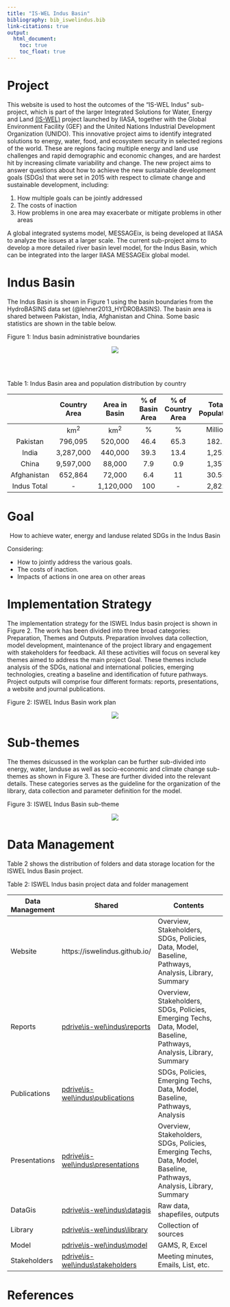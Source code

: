 ---
title: "IS-WEL Indus Basin"
bibliography: bib_iswelindus.bib
link-citations: true
output:
  html_document:
    toc: true  
    toc_float: true 
---

# Project
This website is used to host the outcomes of the "IS-WEL Indus" sub-project, which is part of the larger Integrated Solutions for Water, Energy and Land [(IS-WEL)](http://www.iiasa.ac.at/web/home/research/researchProjects/Nexus_Solutions.html) project launched by IIASA, together with the Global Environment Facility (GEF) and the United Nations Industrial Development Organization (UNIDO). This innovative project aims to identify integrated solutions to energy, water, food, and ecosystem security in selected regions of the world. These are regions facing multiple energy and land use challenges and rapid demographic and economic changes, and are hardest hit by increasing climate variability and change. The new project aims to answer questions about how to achieve the new sustainable development goals (SDGs) that were set in 2015 with respect to climate change and sustainable development, including: 

1. How multiple goals can be jointly addressed 
2. The costs of inaction
3. How problems in one area may exacerbate or mitigate problems in other areas

A global integrated systems model, MESSAGEix, is being developed at IIASA to analyze the issues at a larger scale. The current sub-project aims to develop a more detailed river basin level model, for the Indus Basin, which can be integrated into the larger IIASA MESSAGEix global model. 

# Indus Basin
The Indus Basin is shown in Figure 1 using the basin boundaries from the HydroBASINS data set (@lehner2013_HYDROBASINS). The basin area is shared between Pakistan, India, Afghanistan and China. Some basic statistics are shown in the table below.


<p id="figcap"> Figure 1: Indus basin administrative boundaries</p>
<center>
<div id="fig">
![](figures\f_Map_Indus_IIASA_Orig_HYDROBASINS_fromPresent.png)
</div>
</center>

<br><br>

<p id="tabcap">Table 1: Indus Basin area and population distribution by country</p> 

|  	| Country Area 	| Area in Basin 	| % of Basin Area 	| % of Country Area 	| Total Population 	| Population in Indus 	|
|:-----------:	|:------------:	|:-------------:	|:---------------:	|:-----------------:	|:----------------:	|:-------------------:	|
|  	| km<sup>2</sup> 	| km<sup>2</sup>  	| % 	| % 	| Million 	|  	|
| Pakistan 	| 796,095 	| 520,000 	| 46.4 	| 65.3 	| 182.1 	| >150 	|
| India 	| 3,287,000 	| 440,000 	| 39.3 	| 13.4 	| 1,252 	| - 	|
| China 	| 9,597,000 	| 88,000 	| 7.9 	| 0.9 	| 1,357 	|  -	|
| Afghanistan 	| 652,864 	| 72,000 	| 6.4 	| 11 	| 30.55 	| - 	|
| Indus Total 	| - 	| 1,120,000 	| 100 	| - 	| 2,822 	| 300 	|

# Goal

<center>
<div id="box">
How to achieve water, energy and landuse related SDGs in the Indus Basin
</div>
</center>

Considering:
<ul>
<li> How to jointly address the various goals.</li>
<li> The costs of inaction.</li>
<li> Impacts of actions in one area on other areas</li>
</ul>

# Implementation Strategy

The implementation strategy for the ISWEL Indus basin project is shown in Figure 2. The work has been divided into three broad categories: Preparation, Themes and Outputs. Preparation involves data collection, model development, maintenance of the project library and engagement with stakeholders for feedback. All these activities will focus on several key themes aimed to address the main project Goal. These themes include analysis of the SDGs, national and international policies, emerging technologies, creating a baseline and identification of future pathways. Project outputs will comprise four different formats: reports, presentations, a website and journal publications.

<p id="figcap"> Figure 2: ISWEL Indus Basin work plan</p>
<center>
<div id="fig">
![](figures\f_workplan_presentOverview.PNG)
</div>
</center>

# Sub-themes

The themes dsicussed in the workplan can be further sub-divided into energy, water, landuse as well as socio-economic and climate change sub-themes as shown in Figure 3. These are further divided into the relevant details. These categories serves as the guideline for the organization of the library, data collection and parameter definition for the model. 

<p id="figcap"> Figure 3: ISWEL Indus Basin sub-theme</p>
<center>
<div id="fig">
![](figures\f_subthemes_presentOverview.PNG)
</div>
</center>

# Data Management

Table 2 shows the distribution of folders and data storage location for the ISWEL Indus Basin project.

<p id="tabcap">Table 2: ISWEL Indus basin project data and folder management</p> 

| Data Management | Shared                                | Contents                                                                                           |
|-----------------|---------------------------------------|----------------------------------------------------------------------------------------------------|
| Website         | https://iswelindus.github.io/         | Overview, Stakeholders, SDGs, Policies, Data, Model, Baseline, Pathways, Analysis, Library, Summary |
| Reports         | <a href="https://portal.iiasa.ac.at/dana/fb/smb/wfb.cgi?t=p&v=resource_1304000562.324190.2&si=0&ri=0&pi=0&sb=name&so=asc&dir=is-wel%5Cindus\reports">pdrive\\is-wel\\indus\\reports</a>       | Overview, Stakeholders, SDGs, Policies, Emerging Techs, Data, Model, Baseline, Pathways, Analysis, Library, Summary |
| Publications    | <a href="https://portal.iiasa.ac.at/dana/fb/smb/wfb.cgi?t=p&v=resource_1304000562.324190.2&si=0&ri=0&pi=0&sb=name&so=asc&dir=is-wel%5Cindus\publications">pdrive\\is-wel\\indus\\publications</a>  | SDGs, Policies, Emerging Techs, Data, Model, Baseline, Pathways, Analysis                                          |
| Presentations   | <a href="https://portal.iiasa.ac.at/dana/fb/smb/wfb.cgi?t=p&v=resource_1304000562.324190.2&si=0&ri=0&pi=0&sb=name&so=asc&dir=is-wel%5Cindus\presentations">pdrive\\is-wel\\indus\\presentations</a> | Overview, Stakeholders, SDGs, Policies, Emerging Techs, Data, Model, Baseline, Pathways, Analysis, Library, Summary |
| DataGis         | <a href="https://portal.iiasa.ac.at/dana/fb/smb/wfb.cgi?t=p&v=resource_1304000562.324190.2&si=0&ri=0&pi=0&sb=name&so=asc&dir=is-wel%5Cindus\datagis">pdrive\\is-wel\\indus\\datagis</a>       | Raw data, shapefiles, outputs                                                                      |
| Library         | <a href="https://portal.iiasa.ac.at/dana/fb/smb/wfb.cgi?t=p&v=resource_1304000562.324190.2&si=0&ri=0&pi=0&sb=name&so=asc&dir=is-wel%5Cindus\library">pdrive\\is-wel\\indus\\library</a>       | Collection of sources                                                                              |
| Model           | <a href="https://portal.iiasa.ac.at/dana/fb/smb/wfb.cgi?t=p&v=resource_1304000562.324190.2&si=0&ri=0&pi=0&sb=name&so=asc&dir=is-wel%5Cindus\model">pdrive\\is-wel\\indus\\model</a>       | GAMS, R, Excel                                                                                     |
| Stakeholders    | <a href="https://portal.iiasa.ac.at/dana/fb/smb/wfb.cgi?t=p&v=resource_1304000562.324190.2&si=0&ri=0&pi=0&sb=name&so=asc&dir=is-wel%5Cindus\stakeholders">pdrive\\is-wel\\indus\\stakeholders</a>   | Meeting minutes, Emails, List, etc.                                                                                 |

# References